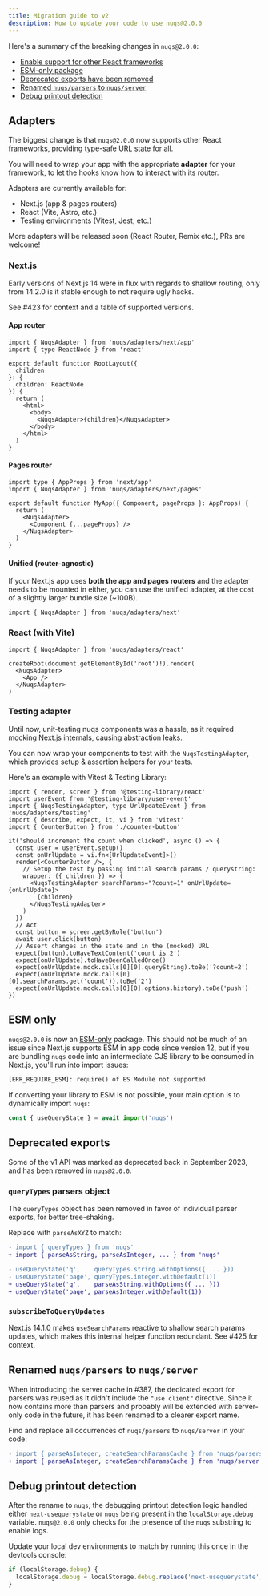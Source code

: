 ```yaml
---
title: Migration guide to v2
description: How to update your code to use nuqs@2.0.0
---
```


Here's a summary of the breaking changes in `nuqs@2.0.0`:

- [Enable support for other React frameworks](#adapters)
- [ESM-only package](#esm-only)
- [Deprecated exports have been removed](#deprecated-exports)
- [Renamed `nuqs/parsers` to `nuqs/server`](#renamed-nuqsparsers-to-nuqsserver)
- [Debug printout detection](#debug-printout-detection)

## Adapters

The biggest change is that `nuqs@2.0.0` now supports other React frameworks,
providing type-safe URL state for all.

You will need to wrap your app with the appropriate **adapter** for your framework,
to let the hooks know how to interact with its router.

Adapters are currently available for:
- Next.js (app & pages routers)
- React (Vite, Astro, etc.)
- Testing environments (Vitest, Jest, etc.)

More adapters will be released soon (React Router, Remix etc.), PRs are welcome!

### Next.js

<Callout title="Minimum required version: next@>=14.2.0">

Early versions of Next.js 14 were in flux with regards to shallow routing,
only from 14.2.0 is it stable enough to not require ugly hacks.

See #423 for context and a table of supported versions.

</Callout>

#### App router

```tsx {1} /NuqsAdapter/ title="src/app/layout.tsx"
import { NuqsAdapter } from 'nuqs/adapters/next/app'
import { type ReactNode } from 'react'

export default function RootLayout({
  children
}: {
  children: ReactNode
}) {
  return (
    <html>
      <body>
        <NuqsAdapter>{children}</NuqsAdapter>
      </body>
    </html>
  )
}
```

#### Pages router

```tsx {2} /NuqsAdapter/ title="src/pages/_app.tsx"
import type { AppProps } from 'next/app'
import { NuqsAdapter } from 'nuqs/adapters/next/pages'

export default function MyApp({ Component, pageProps }: AppProps) {
  return (
    <NuqsAdapter>
      <Component {...pageProps} />
    </NuqsAdapter>
  )
}
```

#### Unified (router-agnostic)

If your Next.js app uses **both the app and pages routers** and the adapter needs
to be mounted in either, you can use the unified adapter, at the cost
of a slightly larger bundle size (~100B).

```tsx
import { NuqsAdapter } from 'nuqs/adapters/next'
```


### React (with Vite)

```tsx /NuqsAdapter/
import { NuqsAdapter } from 'nuqs/adapters/react'

createRoot(document.getElementById('root')!).render(
  <NuqsAdapter>
    <App />
  </NuqsAdapter>
)
```

### Testing adapter

Until now, unit-testing nuqs components was a hassle, as it required mocking
Next.js internals, causing abstraction leaks.

You can now wrap your components to test with the `NuqsTestingAdapter`, which
provides setup & assertion helpers for your tests.

Here's an example with Vitest & Testing Library:

```tsx
import { render, screen } from '@testing-library/react'
import userEvent from '@testing-library/user-event'
import { NuqsTestingAdapter, type UrlUpdateEvent } from 'nuqs/adapters/testing'
import { describe, expect, it, vi } from 'vitest'
import { CounterButton } from './counter-button'

it('should increment the count when clicked', async () => {
  const user = userEvent.setup()
  const onUrlUpdate = vi.fn<[UrlUpdateEvent]>()
  render(<CounterButton />, {
    // Setup the test by passing initial search params / querystring:
    wrapper: ({ children }) => (
      <NuqsTestingAdapter searchParams="?count=1" onUrlUpdate={onUrlUpdate}>
        {children}
      </NuqsTestingAdapter>
    )
  })
  // Act
  const button = screen.getByRole('button')
  await user.click(button)
  // Assert changes in the state and in the (mocked) URL
  expect(button).toHaveTextContent('count is 2')
  expect(onUrlUpdate).toHaveBeenCalledOnce()
  expect(onUrlUpdate.mock.calls[0][0].queryString).toBe('?count=2')
  expect(onUrlUpdate.mock.calls[0][0].searchParams.get('count')).toBe('2')
  expect(onUrlUpdate.mock.calls[0][0].options.history).toBe('push')
})
```

## ESM only

`nuqs@2.0.0` is now an [ESM-only](https://gist.github.com/sindresorhus/a39789f98801d908bbc7ff3ecc99d99c)
package. This should not be much of an issue since
Next.js supports ESM in app code since version 12, but if you are bundling
`nuqs` code into an intermediate CJS library to be consumed in Next.js,
you'll run into import issues:

```txt
[ERR_REQUIRE_ESM]: require() of ES Module not supported
```

If converting your library to ESM is not possible, your main option is to
dynamically import `nuqs`:

```ts
const { useQueryState } = await import('nuqs')
```

## Deprecated exports

Some of the v1 API was marked as deprecated back in September 2023, and has been
removed in `nuqs@2.0.0`.

### `queryTypes` parsers object

The `queryTypes` object has been removed in favor of individual parser exports,
for better tree-shaking.

Replace with `parseAsXYZ` to match:

```diff
- import { queryTypes } from 'nuqs'
+ import { parseAsString, parseAsInteger, ... } from 'nuqs'

- useQueryState('q',    queryTypes.string.withOptions({ ... }))
- useQueryState('page', queryTypes.integer.withDefault(1))
+ useQueryState('q',    parseAsString.withOptions({ ... }))
+ useQueryState('page', parseAsInteger.withDefault(1))
```

### `subscribeToQueryUpdates`

Next.js 14.1.0 makes `useSearchParams` reactive to shallow search params updates,
which makes this internal helper function redundant. See #425 for context.

## Renamed `nuqs/parsers` to `nuqs/server`

When introducing the server cache in #387, the dedicated export for parsers was
reused as it didn't include the `"use client"` directive. Since it now contains
more than parsers and probably will be extended with server-only code in the future,
it has been renamed to a clearer export name.

Find and replace all occurrences of `nuqs/parsers` to `nuqs/server` in your code:

```diff
- import { parseAsInteger, createSearchParamsCache } from 'nuqs/parsers'
+ import { parseAsInteger, createSearchParamsCache } from 'nuqs/server'
```

## Debug printout detection

After the rename to `nuqs`, the debugging printout detection logic handled either
`next-usequerystate` or `nuqs` being present in the `localStorage.debug` variable.
`nuqs@2.0.0` only checks for the presence of the `nuqs` substring to enable logs.

Update your local dev environments to match by running this once in the devtools console:

```ts
if (localStorage.debug) {
  localStorage.debug = localStorage.debug.replace('next-usequerystate', 'nuqs')
}
```
